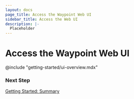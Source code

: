 ```yaml
---
layout: docs
page_title: Access the Waypoint Web UI
sidebar_title: Access the Web UI
description: |-
  Placeholder
---
```


# Access the Waypoint Web UI

@include "getting-started/ui-overview.mdx"

### Next Step

[Getting Started: Summary](/docs/getting-started/docker-example-app/summary)
